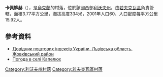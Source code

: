 {{coord|50|10|49|N|23|30|32|E|scale:100000|display=title}}

'''卡佩柳赫'''（{{lang-uk|Капелюх}}），是[[烏克蘭|烏克蘭]]的村落，位於該國西部[[利沃夫州|利沃夫州]]，由[[若夫克瓦區|若夫克瓦區]]負責管轄，面積3.77平方公里，海拔高度334米，2001年人口60，人口密度每平方公里15.92人。

==參考資料==
*[http://www.uaidx.com/13/280/index Довідник поштових індексів України. Львівська область. Жовківський район]{{Wayback|url=http://www.uaidx.com/13/280/index |date=20161003171007 }}
* [http://weather.in.ua/ua/l'vovskaja/10071 Погода в селі Капелюх] {{Wayback|url=http://weather.in.ua/ua/l'vovskaja/10071 |date=20160305111903 }}

{{DEFAULTSORT:Капелюх (село)}}
[[Category:利沃夫州村落|Category:利沃夫州村落]]
[[Category:若夫克瓦區村落|Category:若夫克瓦區村落]]


{{Lviv-geo-stub}}
